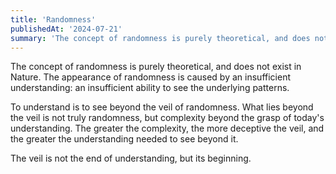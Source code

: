 ```yaml
---
title: 'Randomness'
publishedAt: '2024-07-21'
summary: 'The concept of randomness is purely theoretical, and does not exist in Nature.'
---
```


The concept of randomness is purely theoretical, and does not exist in Nature. The appearance of randomness is caused by an insufficient understanding: an insufficient ability to see the underlying patterns.

To understand is to see beyond the veil of randomness. What lies beyond the veil is not truly randomness, but complexity beyond the grasp of today's understanding. The greater the complexity, the more deceptive the veil, and the greater the understanding needed to see beyond it.

The veil is not the end of understanding, but its beginning.
